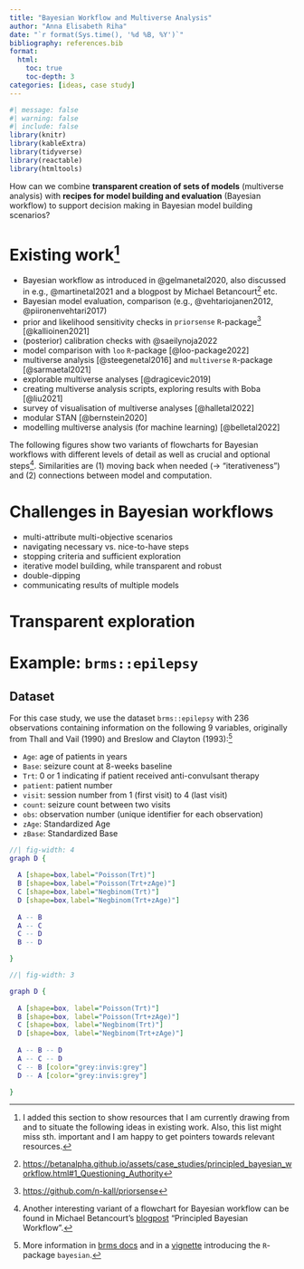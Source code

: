 ```yaml
---
title: "Bayesian Workflow and Multiverse Analysis"
author: "Anna Elisabeth Riha"
date: "`r format(Sys.time(), '%d %B, %Y')`"
bibliography: references.bib
format: 
  html:
    toc: true
    toc-depth: 3
categories: [ideas, case study]
---
```


<style>
p.comment {
background-color: #DBDBDB;
padding: 10px;
border: 1px solid black;
margin-left: 25px;
border-radius: 5px;
font-style: italic;
}

</style>

```r
#| message: false
#| warning: false
#| include: false
library(knitr)
library(kableExtra)
library(tidyverse)
library(reactable)
library(htmltools)
```

How can we combine **transparent creation of sets of models** (multiverse analysis) with **recipes for model building and evaluation** (Bayesian workflow) to support decision making in Bayesian model building scenarios?

# Existing work[^1]

[^1]: I added this section to show resources that I am currently drawing from and to situate the following ideas in existing work. Also, this list might miss sth. important and I am happy to get pointers towards relevant resources.

-   Bayesian workflow as introduced in @gelmanetal2020, also discussed in e.g., @martinetal2021 and a blogpost by Michael Betancourt[^2] etc.
-   Bayesian model evaluation, comparison (e.g., @vehtariojanen2012, @piironenvehtari2017)
-   prior and likelihood sensitivity checks in $\texttt{priorsense}$ $\texttt{R}$-package[^3] [@kallioinen2021]
-   (posterior) calibration checks with @saeilynoja2022
-   model comparison with $\texttt{loo}$ $\texttt{R}$-package [@loo-package2022]
-   multiverse analysis [@steegenetal2016] and $\texttt{multiverse}$ $\texttt{R}$-package [@sarmaetal2021]
-   explorable multiverse analyses [@dragicevic2019]
-   creating multiverse analysis scripts, exploring results with Boba [@liu2021]
-   survey of visualisation of multiverse analyses [@halletal2022]
-   modular STAN [@bernstein2020]
-   modelling multiverse analysis (for machine learning) [@belletal2022]

[^2]: <https://betanalpha.github.io/assets/case_studies/principled_bayesian_workflow.html#1_Questioning_Authority>

[^3]: <https://github.com/n-kall/priorsense>

The following figures show two variants of flowcharts for Bayesian workflows with different levels of detail as well as crucial and optional steps[^4]. Similarities are (1) moving back when needed ($\to$ "iterativeness") and (2) connections between model and computation.

[^4]: Another interesting variant of a flowchart for Bayesian workflow can be found in Michael Betancourt's [blogpost](https://betanalpha.github.io/assets/case_studies/principled_bayesian_workflow.html#1_Questioning_Authority) "Principled Bayesian Workflow".

<!--
![Bayesian Workflow as introduced in [@gelmanetal2020]](figures/bayesworkflow-illu.png){#fig-bw-gelman height="5%"}
![High-level Bayesian Workflow in [@martinetal2021].](figures/workflow-bayescompbook.png){#fig-bw-martin width="90%"}
--->

# Challenges in Bayesian workflows

-   multi-attribute multi-objective scenarios
-   navigating necessary vs. nice-to-have steps
-   stopping criteria and sufficient exploration
-   iterative model building, while transparent and robust
-   double-dipping
-   communicating results of multiple models

# Transparent exploration
<!--
![Multiverse analysis compared to other approaches, from [@dragicevic2019].](figures/multiverse-illu.png){#fig-mvd width="60%"}

::: {layout-ncol="2" layout-valign="top"}
![What is a multiverse analysis report? in [@halletal2022].](figures/multiverse-def.png){#fig-mvhall width="50%"}

![Multiverse analysis in Bayesian workflow in [@gelmanetal2020].](figures/multiverse-in-bw.png){#fig-mvbw width="30%"}
:::
--->

# Example: `brms::epilepsy`

## Dataset

For this case study, we use the dataset `brms::epilepsy` with 236 observations containing information on the following 9 variables, originally from Thall and Vail (1990) and Breslow and Clayton (1993):[^17]

[^17]: More information in [brms docs](https://paul-buerkner.github.io/brms/reference/epilepsy.html) and in a [vignette](https://cran.r-project.org/web/packages/bayesian/vignettes/GetStarted.html) introducing the $\texttt{R}$-package $\texttt{bayesian}$.

-   $\texttt{Age}$: age of patients in years
-   $\texttt{Base}$: seizure count at 8-weeks baseline
-   $\texttt{Trt}$: 0 or 1 indicating if patient received anti-convulsant therapy
-   $\texttt{patient}$: patient number
-   $\texttt{visit}$: session number from 1 (first visit) to 4 (last visit)
-   $\texttt{count}$: seizure count between two visits
-   $\texttt{obs}$: observation number (unique identifier for each observation)
-   $\texttt{zAge}$: Standardized Age
-   $\texttt{zBase}$: Standardized Base

::: {layout-ncol="2"}
```dot
//| fig-width: 4
graph D {
  
  A [shape=box,label="Poisson(Trt)"]
  B [shape=box,label="Poisson(Trt+zAge)"]
  C [shape=box,label="Negbinom(Trt)"]
  D [shape=box,label="Negbinom(Trt+zAge)"]
  
  A -- B 
  A -- C 
  C -- D 
  B -- D 

}
```

```dot
//| fig-width: 3

graph D {
  
  A [shape=box, label="Poisson(Trt)"]
  B [shape=box, label="Poisson(Trt+zAge)"]
  C [shape=box, label="Negbinom(Trt)"]
  D [shape=box, label="Negbinom(Trt+zAge)"]
  
  A -- B -- D
  A -- C -- D
  C -- B [color="grey:invis:grey"]
  D -- A [color="grey:invis:grey"]

}
```
:::

